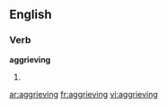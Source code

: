 ==English==

===Verb===
'''aggrieving'''

# {{present participle of|[[aggrieve]]}}

[[ar:aggrieving]]
[[fr:aggrieving]]
[[vi:aggrieving]]